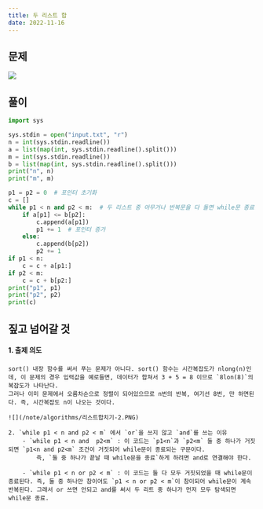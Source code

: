 ```yaml
---
title: 두 리스트 합
date: 2022-11-16
---
```


## 문제

![](/note/algorithms/리스트합치기-1.PNG)

## 풀이

```python
import sys

sys.stdin = open("input.txt", "r")
n = int(sys.stdin.readline())
a = list(map(int, sys.stdin.readline().split()))
m = int(sys.stdin.readline())
b = list(map(int, sys.stdin.readline().split()))
print("n", n)
print("m", m)

p1 = p2 = 0  # 포인터 초기화
c = []
while p1 < n and p2 < m:  # 두 리스트 중 아무거나 반복문을 다 돌면 while문 종료
    if a[p1] <= b[p2]:
        c.append(a[p1])
        p1 += 1  # 포인터 증가
    else:
        c.append(b[p2])
        p2 += 1
if p1 < n:
    c = c + a[p1:]
if p2 < m:
    c = c + b[p2:]
print("p1", p1)
print("p2", p2)
print(c)


```

## 짚고 넘어갈 것

#### 1. 출제 의도

    sort() 내장 함수를 써서 푸는 문제가 아니다. sort() 함수는 시간복잡도가 nlong(n)인데, 이 문제의 경우 입력값을 예로들면, 데이터가 합쳐서 3 + 5 = 8 이므로 `8lon(8)`의 복잡도가 나타난다.
    그러나 이미 문제에서 오름차순으로 정렬이 되어있으므로 n번의 반복, 여기선 8번, 만 하면된다. 즉, 시간복잡도 n이 나오는 것이다.

    ![](/note/algorithms/리스트합치기-2.PNG)

    2. `while p1 < n and p2 < m` 에서 `or`을 쓰지 않고 `and`를 쓰는 이유
        - `while p1 < n and  p2<m` : 이 코드는 `p1<n`과 `p2<m` 둘 중 하나가 거짓되면 `p1<n and p2<m` 조건이 거짓되어 while문이 종료되는 구문이다.
            즉, `둘 중 하나가 끝날 때 while문을 종료`하게 하려면 and로 연결해야 한다.

        - `while p1 < n or p2 < m` : 이 코드는 둘 다 모두 거짓되었을 때 while문이 종료된다. 즉, 둘 중 하나만 참이어도 `p1 < n or p2 < m`이 참이되어 while문이 계속 반복된다. 그래서 or 쓰면 안되고 and를 써서 두 리트 중 하나가 먼저 모두 탐색되면 while문 종료.
